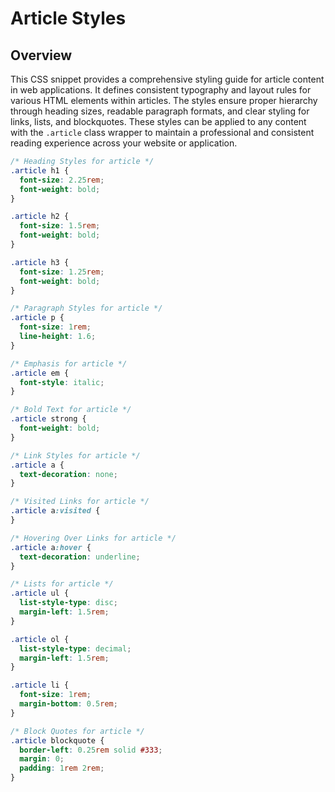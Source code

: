 # Article Styles

## Overview

This CSS snippet provides a comprehensive styling guide for article content in web applications. It defines consistent typography and layout rules for various HTML elements within articles. The styles ensure proper hierarchy through heading sizes, readable paragraph formats, and clear styling for links, lists, and blockquotes. These styles can be applied to any content with the `.article` class wrapper to maintain a professional and consistent reading experience across your website or application.

```css
/* Heading Styles for article */
.article h1 {
  font-size: 2.25rem;
  font-weight: bold;
}

.article h2 {
  font-size: 1.5rem;
  font-weight: bold;
}

.article h3 {
  font-size: 1.25rem;
  font-weight: bold;
}

/* Paragraph Styles for article */
.article p {
  font-size: 1rem;
  line-height: 1.6;
}

/* Emphasis for article */
.article em {
  font-style: italic;
}

/* Bold Text for article */
.article strong {
  font-weight: bold;
}

/* Link Styles for article */
.article a {
  text-decoration: none;
}

/* Visited Links for article */
.article a:visited {
}

/* Hovering Over Links for article */
.article a:hover {
  text-decoration: underline;
}

/* Lists for article */
.article ul {
  list-style-type: disc;
  margin-left: 1.5rem;
}

.article ol {
  list-style-type: decimal;
  margin-left: 1.5rem;
}

.article li {
  font-size: 1rem;
  margin-bottom: 0.5rem;
}

/* Block Quotes for article */
.article blockquote {
  border-left: 0.25rem solid #333;
  margin: 0;
  padding: 1rem 2rem;
}
```
